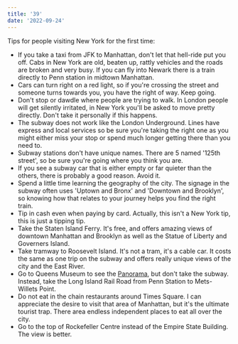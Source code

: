 ```yaml
---
title: '39'
date: '2022-09-24'
---
```


Tips for people visiting New York for the first time:

- If you take a taxi from JFK to Manhattan, don't let that hell-ride put you off. Cabs in New York are old, beaten up, rattly vehicles and the roads are broken and very busy. If you can fly into Newark there is a train directly to Penn station in midtown Manhattan.
- Cars can turn right on a red light, so if you're crossing the street and someone turns towards you, you have the right of way. Keep going.
- Don't stop or dawdle where people are trying to walk. In London people will get silently irritated, in New York you'll be asked to move pretty directly. Don't take it personally if this happens.
- The subway does not work like the London Underground. Lines have express and local services so be sure you're taking the right one as you might either miss your stop or spend much longer getting there than you need to.
- Subway stations don't have unique names. There are 5 named '125th street', so be sure you're going where you think you are.
- If you see a subway car that is either empty or far quieter than the others, there is probably a good reason. Avoid it.
- Spend a little time learning the geography of the city. The signage in the subway often uses 'Uptown and Bronx' and 'Downtown and Brooklyn', so knowing how that relates to your journey helps you find the right train.
- Tip in cash even when paying by card. Actually, this isn't a New York tip, this is just a tipping tip.
- Take the Staten Island Ferry. It's free, and offers amazing views of downtown Manhattan and Brooklyn as well as the Statue of Liberty and Governers Island.
- Take tramway to Roosevelt Island. It's not a tram, it's a cable car. It costs the same as one trip on the subway and offers really unique views of the city and the East River.
- Go to Queens Museum to see the [Panorama](https://queensmuseum.org/2013/10/panorama-of-the-city-of-new-york), but don't take the subway. Instead, take the Long Island Rail Road from Penn Station to Mets-Willets Point.
- Do not eat in the chain restaurants around Times Square. I can appreciate the desire to visit that area of Manhattan, but it's the ultimate tourist trap. There area endless independent places to eat all over the city.
- Go to the top of Rockefeller Centre instead of the Empire State Building. The view is better.
